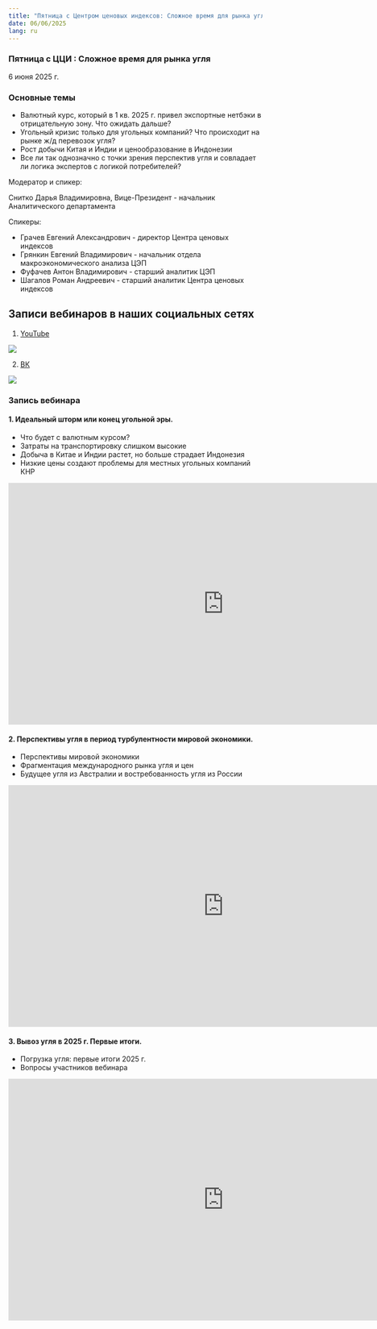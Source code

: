 ```yaml
---
title: "Пятница с Центром ценовых индексов: Сложное время для рынка угля"
date: 06/06/2025
lang: ru
---
```


</p>

### Пятница с ЦЦИ : Сложное время для рынка угля

6 июня 2025 г.

### Основные темы

-   Валютный курс, который в 1 кв. 2025 г. привел экспортные нетбэки в отрицательную зону. Что ожидать дальше?
-   Угольный кризис только для угольных компаний? Что происходит на рынке ж/д перевозок угля?
-   Рост добычи Китая и Индии и ценообразование в Индонезии
-   Все ли так однозначно с точки зрения перспектив угля и совладает ли логика экспертов с логикой потребителей?

Модератор и спикер:

Снитко Дарья Владимировна, Вице-Президент - начальник Аналитического департамента

Спикеры:

-   Грачев Евгений Александрович - директор Центра ценовых индексов
-   Грянкин Евгений Владимирович - начальник отдела макроэкономического анализа ЦЭП
-   Фуфачев Антон Владимирович - старший аналитик ЦЭП
-   Шагалов Роман Андреевич - старший аналитик Центра ценовых индексов

## Записи вебинаров в наших социальных сетях

::::: {.grid style="margin-left:0%"}
::: {.g-col-12 .g-col-sm-12 .g-col-xs-12 .g-col-xl-6 .g-col-md-6 .g-col-lg-6}
1.  [YouTube](https://youtube.com/@cci.friday)

![](../fig/qr-cci-youtube.png)
:::

::: {.g-col-12 .g-col-sm-12 .g-col-xs-12 .g-col-xl-6 .g-col-md-6 .g-col-lg-6}
2.  [ВК](https://vk.com/cci.friday)

![](../fig/qr-cci-vk.png)
:::
:::::

### Запись вебинара

#### 1. Идеальный шторм или конец угольной эры.

- Что будет с валютным курсом?
- Затраты на транспортировку слишком высокие
- Добыча в Китае и Индии растет, но больше страдает Индонезия
- Низкие цены создают проблемы для местных угольных компаний 
КНР

<iframe src="https://vkvideo.ru/video_ext.php?oid=-227681629&id=456239063&hd=2" width="853" height="480" allow="autoplay; encrypted-media; fullscreen; picture-in-picture; screen-wake-lock;" frameborder="0" allowfullscreen></iframe>

#### 2. Перспективы угля в период турбулентности мировой экономики.

- Перспективы мировой экономики
- Фрагментация международного рынка угля и цен
- Будущее угля из Австралии и востребованность угля из России

<iframe src="https://vkvideo.ru/video_ext.php?oid=-227681629&id=456239064&hd=2" width="853" height="480" allow="autoplay; encrypted-media; fullscreen; picture-in-picture; screen-wake-lock;" frameborder="0" allowfullscreen></iframe>

#### 3. Вывоз угля в 2025 г. Первые итоги.

- Погрузка угля: первые итоги 2025 г.
- Вопросы участников вебинара

<iframe src="https://vkvideo.ru/video_ext.php?oid=-227681629&id=456239065&hd=2" width="853" height="480" allow="autoplay; encrypted-media; fullscreen; picture-in-picture; screen-wake-lock;" frameborder="0" allowfullscreen></iframe>

